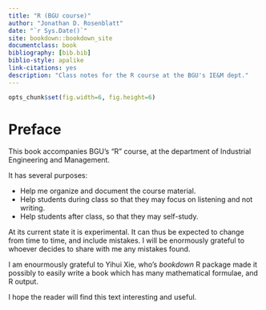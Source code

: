 ```yaml
--- 
title: "R (BGU course)"
author: "Jonathan D. Rosenblatt"
date: "`r Sys.Date()`"
site: bookdown::bookdown_site
documentclass: book
bibliography: [bib.bib]
biblio-style: apalike
link-citations: yes
description: "Class notes for the R course at the BGU's IE&M dept."
---
```


```r
opts_chunk$set(fig.width=6, fig.height=6)
```




# Preface

This book accompanies BGU's "R" course, at the department of Industrial Engineering and Management. 

It has several purposes:

-  Help me organize and document the course material.
- Help students during class so that they may focus on listening and not writing.
- Help students after class, so that they may self-study.


At its current state it is experimental. 
It can thus be expected to change from time to time, and include mistakes.
I will be enormously grateful to whoever decides to share with me any mistakes found.

I am enourmously grateful to Yihui Xie, who's *bookdown* R package made it possibly to easily write a book which has many mathematical formulae, and R output. 

I hope the reader will find this text interesting and useful. 

